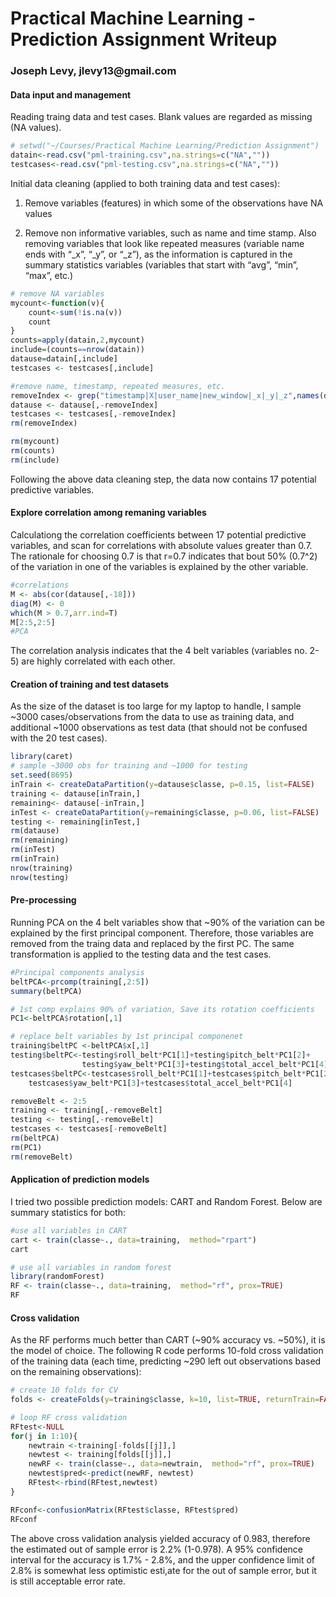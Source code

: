 Practical Machine Learning - Prediction Assignment Writeup
==========================================================
### Joseph Levy, jlevy13@gmail.com

#### Data input and management
Reading traing data and test cases. Blank values are regarded as missing (NA values).
```r
# setwd("~/Courses/Practical Machine Learning/Prediction Assignment")
datain<-read.csv("pml-training.csv",na.strings=c("NA",""))
testcases<-read.csv("pml-testing.csv",na.strings=c("NA",""))
```

Initial data cleaning (applied to both training data and test cases): 

1. Remove variables (features) in which some of the observations have NA values 

2. Remove non informative variables, such as name and time stamp. Also removing variables that look like repeated measures (variable name ends with "_x", "_y", or "_z"), as the information is captured in the summary statistics variables (variables that start with "avg", "min", "max", etc.) 

```r
# remove NA variables
mycount<-function(v){
    count<-sum(!is.na(v))
    count
}
counts=apply(datain,2,mycount)
include=(counts==nrow(datain))
datause=datain[,include]
testcases <- testcases[,include]

#remove name, timestamp, repeated measures, etc.
removeIndex <- grep("timestamp|X|user_name|new_window|_x|_y|_z",names(datause))
datause <- datause[,-removeIndex]
testcases <- testcases[,-removeIndex]
rm(removeIndex)

rm(mycount)
rm(counts)
rm(include)
```
Following the above data cleaning step, the data now contains 17 potential predictive variables.

#### Explore correlation among remaning variables
Calculationg the correlation coefficients between 17 potential predictive variables, and scan for correlations with absolute values greater than 0.7. The rationale for choosing 0.7 is that r=0.7 indicates that bout 50% (0.7^2) of the variation in one of the variables is explained by the other variable.

```r
#correlations
M <- abs(cor(datause[,-18]))
diag(M) <- 0
which(M > 0.7,arr.ind=T)
M[2:5,2:5]
#PCA
```
The correlation analysis indicates that the 4 belt variables (variables no. 2-5) are highly correlated with each other.

#### Creation of training and test datasets 
As the size of the dataset is too large for my laptop to handle, I sample ~3000 cases/observations from the data to use as training data, and additional ~1000 observations as test data (that should not be confused with the 20 test cases). 

```r
library(caret)
# sample ~3000 obs for training and ~1000 for testing
set.seed(8695)
inTrain <- createDataPartition(y=datause$classe, p=0.15, list=FALSE)
training <- datause[inTrain,]
remaining<- datause[-inTrain,]
inTest <- createDataPartition(y=remaining$classe, p=0.06, list=FALSE)
testing <- remaining[inTest,]
rm(datause)
rm(remaining)
rm(inTest)
rm(inTrain)
nrow(training)
nrow(testing)
```
#### Pre-processing
Running PCA on the 4 belt variables show that ~90% of the variation can be explained by the first principal component. Therefore, those variables are removed from the traing data and replaced by the first PC. The same transformation is applied to the testing data and the test cases. 
```r
#Principal components analysis
beltPCA<-prcomp(training[,2:5])
summary(beltPCA)

# 1st comp explains 90% of variation, Save its rotation coefficients
PC1<-beltPCA$rotation[,1]

# replace belt variables by 1st principal componenet
training$beltPC <-beltPCA$x[,1]
testing$beltPC<-testing$roll_belt*PC1[1]+testing$pitch_belt*PC1[2]+
                testing$yaw_belt*PC1[3]+testing$total_accel_belt*PC1[4]
testcases$beltPC<-testcases$roll_belt*PC1[1]+testcases$pitch_belt*PC1[2]+
    testcases$yaw_belt*PC1[3]+testcases$total_accel_belt*PC1[4]

removeBelt <- 2:5
training <- training[,-removeBelt]
testing <- testing[,-removeBelt]
testcases <- testcases[-removeBelt]
rm(beltPCA)
rm(PC1)
rm(removeBelt)
```

#### Application of prediction models
I tried two possible prediction models: CART and Random Forest. Below are summary statistics for both:

```r
#use all variables in CART
cart <- train(classe~., data=training,  method="rpart")
cart
```


```r
# use all variables in random forest
library(randomForest)
RF <- train(classe~., data=training,  method="rf", prox=TRUE)
RF
```

#### Cross validation
As the RF performs much better than CART (~90% accuracy vs. ~50%), it is the model of choice. The following R code performs 10-fold cross validation of the training data (each time, predicting ~290 left out observations based on the remaining observations):

```r
# create 10 folds for CV
folds <- createFolds(y=training$classe, k=10, list=TRUE, returnTrain=FALSE)

# loop RF cross validation
RFtest<-NULL
for(j in 1:10){
    newtrain <-training[-folds[[j]],]
    newtest <- training[folds[[j]],]
    newRF <- train(classe~., data=newtrain,  method="rf", prox=TRUE)
    newtest$pred<-predict(newRF, newtest)
    RFtest<-rbind(RFtest,newtest)
}

RFconf<-confusionMatrix(RFtest$classe, RFtest$pred)
RFconf
```
The above cross validation analysis yielded accuracy of 0.983, therefore the estimated out of sample error is 2.2% (1-0.978). A 95% confidence interval for the accuracy is 1.7% - 2.8%, and the upper confidence limit of 2.8% is somewhat less optimistic esti,ate for the out of sample error, but it is still acceptable error rate.
